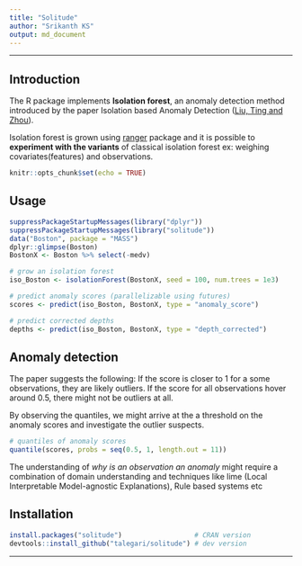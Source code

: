 ```yaml
---
title: "Solitude"
author: "Srikanth KS"
output: md_document
---
```


----

## Introduction

The R package implements **Isolation forest**, an anomaly detection method introduced by the paper Isolation based Anomaly Detection ([Liu, Ting and Zhou](https://dl.acm.org/citation.cfm?id=2133363)).

Isolation forest is grown using [ranger](https://cran.r-project.org/package=ranger) package and it is possible to **experiment with the variants** of classical isolation forest ex: weighing covariates(features) and observations.


```r
knitr::opts_chunk$set(echo = TRUE)
```

## Usage

```r
suppressPackageStartupMessages(library("dplyr"))
suppressPackageStartupMessages(library("solitude"))
data("Boston", package = "MASS")
dplyr::glimpse(Boston)
BostonX <- Boston %>% select(-medv)
```


```r
# grow an isolation forest
iso_Boston <- isolationForest(BostonX, seed = 100, num.trees = 1e3)

# predict anomaly scores (parallelizable using futures)
scores <- predict(iso_Boston, BostonX, type = "anomaly_score")

# predict corrected depths
depths <- predict(iso_Boston, BostonX, type = "depth_corrected")
```

## Anomaly detection

The paper suggests the following: If the score is closer to 1 for a some observations, they are likely outliers. If the score for all observations hover around 0.5, there might not be outliers at all.

By observing the quantiles, we might arrive at the a threshold on the anomaly scores and investigate the outlier suspects.

```r
# quantiles of anomaly scores
quantile(scores, probs = seq(0.5, 1, length.out = 11))
```

The understanding of *why is an observation an anomaly* might require a combination of domain understanding and techniques like lime (Local Interpretable Model-agnostic Explanations), Rule based systems etc

## Installation

```r
install.packages("solitude")                  # CRAN version
devtools::install_github("talegari/solitude") # dev version
```

----

